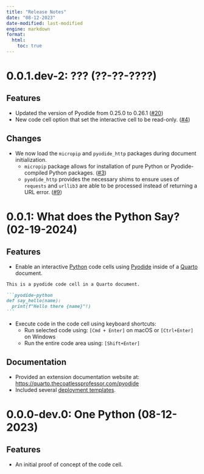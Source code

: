 ```yaml
---
title: "Release Notes"
date: "08-12-2023"
date-modified: last-modified
engine: markdown
format: 
  html:
    toc: true
---
```


[pyodide]: https://pyodide.org/en/stable/
[python]: https://www.python.org/
[quarto]: https://quarto.org/


# 0.0.1.dev-2: ??? (??-??-????)

## Features

- Updated the version of Pyodide from 0.25.0 to 0.26.1  ([#20](https://github.com/coatless-quarto/pyodide/pull/20))
- New code cell option that set the interactive cell to be read-only. ([#4](https://github.com/coatless-quarto/pyodide/issues/4))

## Changes

- We now load the `micropip` and `pyodide_http` packages during document initialization.
  - `micropip` package allows for installation of pure Python or Pyodide-compiled Python packages.
     ([#3](https://github.com/coatless-quarto/pyodide/issues/3))
  - `pyodide_http` provides the necessary shims to ensure uses of `requests` and `urllib3` are 
     able to be processed instead of returning a URL error. ([#9](https://github.com/coatless-quarto/pyodide/issues/9))

# 0.0.1: What does the Python Say? (02-19-2024)

## Features

- Enable an interactive [Python][python] code cells using [Pyodide][pyodide] inside of a [Quarto][quarto] document.

````md
This is a pyodide code cell in a Quarto document. 

```pyodide-python
def say_hello(name):
  print(f"Hello there {name}"!)
```
````

- Execute code in the code cell using keyboard shortcuts:
   - Run selected code using: `[Cmd + Enter]` on macOS or `[Ctrl+Enter]`  on Windows 
   - Run the entire code area using: `[Shift+Enter]`

## Documentation

- Provided an extension documentation website at: <https://quarto.thecoatlessprofessor.com/pyodide>
- Included several [deployment templates](https://quarto.thecoatlessprofessor.com/pyodide/qpyodide-deployment-templates.html).

# 0.0.0-dev.0: One Python (08-12-2023)

## Features

- An initial proof of concept of the code cell.